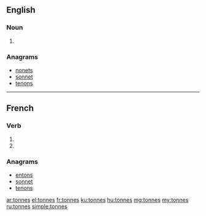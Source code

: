 {{also|tonnés}}
==English==

===Noun===
{{head|en|plural}}

# {{plural of|tonne|lang=en|nocat=1}}

===Anagrams===
* [[nonets#English|nonets]]
* [[sonnet#English|sonnet]]
* [[tenons#English|tenons]]

----

==French==

===Verb===
{{fr-verb-form}}

# {{conjugation of|tonner||2|s|pres|ind|lang=fr}}
# {{conjugation of|tonner||2|s|pres|sub|lang=fr}}

===Anagrams===
* [[entons#French|entons]]
* [[sonnet#French|sonnet]]
* [[tenons#French|tenons]]

[[ar:tonnes]]
[[el:tonnes]]
[[fr:tonnes]]
[[ku:tonnes]]
[[hu:tonnes]]
[[mg:tonnes]]
[[my:tonnes]]
[[ru:tonnes]]
[[simple:tonnes]]
